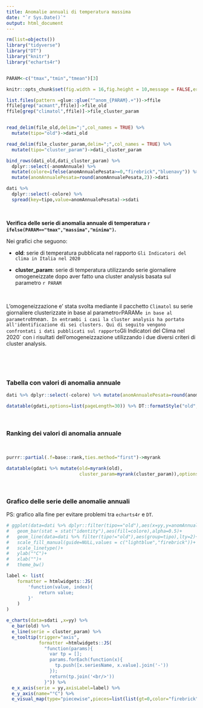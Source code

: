 ```yaml
---
title: Anomalie annuali di temperatura massima
date: "`r Sys.Date()`"
output: html_document
---
```


```r
rm(list=objects())
library("tidyverse")
library("DT")
library("knitr")
library("echarts4r")


PARAM<-c("tmax","tmin","tmean")[3]

knitr::opts_chunk$set(fig.width = 16,fig.height = 10,message = FALSE,error = FALSE,warning = FALSE,echo=FALSE)

list.files(pattern =glue::glue("^anom_{PARAM}.+"))->ffile
ffile[grep("acmant",ffile)]->file_old
ffile[grep("climatol",ffile)]->file_cluster_param


read_delim(file_old,delim=";",col_names = TRUE) %>%
  mutate(tipo="old")->dati_old

read_delim(file_cluster_param,delim=";",col_names = TRUE) %>%
  mutate(tipo="cluster_param")->dati_cluster_param

bind_rows(dati_old,dati_cluster_param) %>%
  dplyr::select(-anomAnnuale) %>%
  mutate(colore=ifelse(anomAnnualePesata>=0,"firebrick","bluenavy")) %>%
  mutate(anomAnnualePesata=round(anomAnnualePesata,2))->dati

dati %>%
  dplyr::select(-colore) %>%
  spread(key=tipo,value=anomAnnualePesata)->sdati


```

<br>

**Verifica delle serie di anomalia annuale di temperatura `r ifelse(PARAM=="tmax","massima","minima")`.**

Nei grafici che seguono:

- **old**: serie di temperatura pubblicata nel rapporto `Gli Indicatori del clima in Italia nel 2020`

- **cluster_param**: serie di temperatura utilizzando serie giornaliere omogeneizzate dopo aver fatto una cluster analysis basata sul parametro `r PARAM`

<br>

L'omogeneizzazione e' stata svolta mediante il pacchetto `Climatol` su serie giornaliere clusterizzate in base al parametro`r `PARAM` e in base al parametro `tmean`. In entrambi i casi la cluster analysis ha portato all'identificazione di sei clusters. Qui di seguito vengono confrontati i dati pubblicati sul rapporto `Gli Indicatori del Clima nel 2020` con i risultati dell'omogeneizzazione utilizzando i due diversi criteri di cluster analysis.

<br>




<br>

### Tabella con valori di anomalia annuale

```r

dati %>% dplyr::select(-colore) %>% mutate(anomAnnualePesata=round(anomAnnualePesata,2)) %>% spread(key=tipo,value=anomAnnualePesata) %>% arrange(desc(yy)) %>% rename(Anno=yy)->gdati

datatable(gdati,options=list(pageLength=30)) %>% DT::formatStyle("old",backgroundColor = "#C3C3C3")
```


<br>

### Ranking dei valori di anomalia annuale

<br>

```r

purrr::partial(.f=base::rank,ties.method="first")->myrank

datatable(gdati %>% mutate(old=myrank(old),
                           cluster_param=myrank(cluster_param)),options=list(pageLength=30)) %>% DT::formatStyle("old",backgroundColor = "#C3C3C3")
```

<br>

### Grafico delle serie delle anomalie annuali

PS: grafico alla fine per evitare problemi tra `echarts4r` e `DT`.

```r
# ggplot(data=dati %>% dplyr::filter(tipo=="old"),aes(x=yy,y=anomAnnualePesata))+
#   geom_bar(stat = stat("identity"),aes(fill=colore),alpha=0.5)+
#   geom_line(data=dati %>% filter(tipo!="old"),aes(group=tipo),lty=2)+
#   scale_fill_manual(guide=NULL,values = c("lightblue","firebrick"))+
#   scale_linetype()+
#   ylab("°C")+
#   xlab("")+
#   theme_bw()

label <- list(
    formatter = htmlwidgets::JS(
        'function(value, index){
            return value;
        }'
    )
)

e_charts(data=sdati ,x=yy) %>% 
  e_bar(old) %>% 
  e_line(serie = cluster_param) %>%
  e_tooltip(trigger="axis",
            formatter =htmlwidgets::JS(
              "function(params){
                var tp = [];
                params.forEach(function(x){
                  tp.push([x.seriesName, x.value].join('-'))
                });
                return(tp.join('<br/>'))
              }")) %>%
  e_x_axis(serie = yy,axisLabel=label) %>%
  e_y_axis(name="°C") %>%
  e_visual_map(type="piecewise",pieces=list(list(gt=0,color="firebrick"),list(lte=0,color="blue")))
```